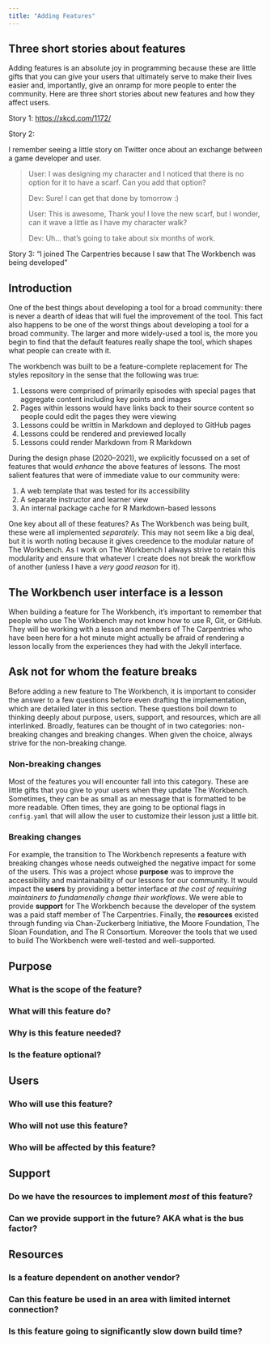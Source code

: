 ```yaml
---
title: "Adding Features"
---
```


::: {.callout-note}

## Three short stories about features

Adding features is an absolute joy in programming because these are little gifts
that you can give your users that ultimately serve to make their lives easier
and, importantly, give an onramp for more people to enter the community. Here
are three short stories about new features and how they affect users.

Story 1: <https://xkcd.com/1172/>

Story 2: 

I remember seeing a little story on Twitter once about an exchange between a
game developer and user.

> User: I was designing my character and I noticed that there is no option for
> it to have a scarf. Can you add that option?
>
> Dev: Sure! I can get that done by tomorrow :)
>
> User: This is awesome, Thank you! I love the new scarf, but I wonder, can it
> wave a little as I have my character walk?
>
> Dev: Uh... that's going to take about six months of work. 

Story 3: "I joined The Carpentries because I saw that The Workbench was being
developed"

:::

## Introduction

One of the best things about developing a tool for a broad community: there is
never a dearth of ideas that will fuel the improvement of the tool. This fact
also happens to be one of the worst things about developing a tool for a broad
community. The larger and more widely-used a tool is, the more you begin to find
that the default features really shape the tool, which shapes what people can
create with it. 

The workbench was built to be a feature-complete replacement for The styles
repository in the sense that the following was true:

1. Lessons were comprised of primarily episodes with special pages that
   aggregate content including key points and images
2. Pages within lessons would have links back to their source content so people
   could edit the pages they were viewing
3. Lessons could be writtin in Markdown and deployed to GitHub pages
4. Lessons could be rendered and previewed locally
5. Lessons could render Markdown from R Markdown

During the design phase (2020--2021), we explicitly focussed on a set of
features that would _enhance_ the above features of lessons. The most salient
features that were of immediate value to our community were:

1. A web template that was tested for its accessibility
2. A separate instructor and learner view
3. An internal package cache for R Markdown-based lessons

One key about all of these features? As The Workbench was being built, these
were all implemented _separately_. This may not seem like a big deal, but it is
worth noting because it gives creedence to the modular nature of The Workbench.
As I work on The Workbench I always strive to retain this modularity and ensure
that whatever I create does not break the workflow of another (unless I have a
_very good reason_ for it).

## The Workbench user interface is a lesson

When building a feature for The Workbench, it's important to remember that
people who use The Workbench may not know how to use R, Git, or GitHub. They
will be working with a lesson and members of The Carpentries who have been here
for a hot minute might actually be afraid of rendering a lesson locally from the
experiences they had with the Jekyll interface.

## Ask not for whom the feature breaks

Before adding a new feature to The Workbench, it is important to consider the
answer to a few questions before even drafting the implementation, which are
detailed later in this section. These questions boil down to thinking deeply
about purpose, users, support, and resources, which are all interlinked.
Broadly, features can be thought of in two categories: non-breaking changes
and breaking changes. When given the choice, always strive for the non-breaking
change.

### Non-breaking changes

Most of the features you will encounter fall into this category. These are
little gifts that you give to your users when they update The Workbench.
Sometimes, they can be as small as an message that is formatted to be more
readable. Often times, they are going to be optional flags in `config.yaml` that
will allow the user to customize their lesson just a little bit.

### Breaking changes

For example, the transition to The Workbench represents a feature with breaking
changes whose needs outweighed the negative impact for some of the users. This
was a project whose **purpose** was to improve the accessibility and
maintainability of our lessons for our community. It would impact the **users**
by providing a better interface _at the cost of requiring maintainers to
fundamenally change their workflows_. We were able to provide **support** for
The Workbench because the developer of the system was a paid staff member of The
Carpentries. Finally, the **resources** existed through funding via
Chan-Zuckerberg Initiative, the Moore Foundation, The Sloan Foundation, and The
R Consortium. Moreover the tools that we used to build The Workbench were
well-tested and well-supported. 


## Purpose

### What is the scope of the feature?

### What will this feature do?

### Why is this feature needed?

### Is the feature optional?

## Users

### Who will use this feature?

### Who will not use this feature?

### Who will be affected by this feature?

## Support

### Do we have the resources to implement _most_ of this feature?

### Can we provide support in the future? AKA what is the bus factor?

## Resources

### Is a feature dependent on another vendor?

### Can this feature be used in an area with limited internet connection?

### Is this feature going to significantly slow down build time?




